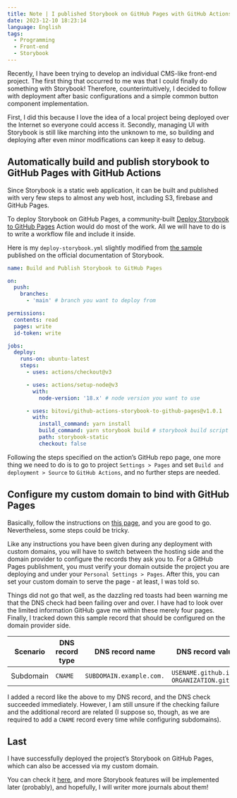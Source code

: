 ```yaml
---
title: Note | I published Storybook on GitHub Pages with GitHub Actions using a custom domain
date: 2023-12-10 18:23:14
language: English
tags:
  - Programming
  - Front-end
  - Storybook
---
```


Recently, I have been trying to develop an individual CMS-like front-end project. The first thing that occurred to me was that I could finally do something with Storybook! Therefore, counterintuitively, I decided to follow with deployment after basic configurations and a simple common button component implementation.

First, I did this because I love the idea of a local project being deployed over the Internet so everyone could access it. Secondly, managing UI with Storybook is still like marching into the unknown to me, so building and deploying after even minor modifications can keep it easy to debug.

## Automatically build and publish storybook to GitHub Pages with GitHub Actions

Since Storybook is a static web application, it can be built and published with very few steps to almost any web host, including S3, firebase and GitHub Pages.

To deploy Storybook on GitHub Pages, a community-built [Deploy Storybook to GitHub Pages](https://github.com/bitovi/github-actions-storybook-to-github-pages) Action would do most of the work. All we will have to do is to write a workflow file and include it inside.

Here is my `deploy-storybook.yml` slightly modified from [the sample](https://storybook.js.org/docs/sharing/publish-storybook#github-pages) published on the official documentation of Storybook.

<!--rehype:data-language=yaml-->

```yml
name: Build and Publish Storybook to GitHub Pages

on:
  push:
    branches:
      - 'main' # branch you want to deploy from

permissions:
  contents: read
  pages: write
  id-token: write

jobs:
  deploy:
    runs-on: ubuntu-latest
    steps:
      - uses: actions/checkout@v3

      - uses: actions/setup-node@v3
        with:
          node-version: '18.x' # node version you want to use

      - uses: bitovi/github-actions-storybook-to-github-pages@v1.0.1
        with:
          install_command: yarn install
          build_command: yarn storybook build # storybook build script defined in your package.json
          path: storybook-static
          checkout: false
```

Following the steps specified on the action’s GitHub repo page, one more thing we need to do is to go to project `Settings > Pages` and set `Build and deployment > Source` to `GitHub Actions`, and no further steps are needed.

## Configure my custom domain to bind with GitHub Pages

Basically, follow the instructions on [this page](https://docs.github.com/en/pages/configuring-a-custom-domain-for-your-github-pages-site), and you are good to go. Nevertheless, some steps could be tricky.

Like any instructions you have been given during any deployment with custom domains, you will have to switch between the hosting side and the domain provider to configure the records they ask you to.
For a GitHub Pages publishment, you must verify your domain outside the project you are deploying and under your `Personal Settings > Pages`. After this, you can set your custom domain to serve the page - at least, I was told so.

Things did not go that well, as the dazzling red toasts had been warning me that the DNS check had been failing over and over. I have had to look over the limited information GitHub gave me within these merely four pages. Finally, I tracked down this sample record that should be configured on the domain provider side.

| Scenario  | DNS record type | DNS record name          | DNS record value(s)                                |
| --------- | --------------- | ------------------------ | -------------------------------------------------- |
| Subdomain | `CNAME`         | `SUBDOMAIN.example.com.` | `USENAME.github.io` or<br>`ORGANIZATION.github.io` |

I added a record like the above to my DNS record, and the DNS check succeeded immediately. However, I am still unsure if the checking failure and the additional record are related (I suppose so, though, as we are required to add a `CNAME` record every time while configuring subdomains).

## Last

I have successfully deployed the project’s Storybook on GitHub Pages, which can also be accessed via my custom domain.

You can check it [here](https://aas-storybook.yuancong.space/), and more Storybook features will be implemented later (probably), and hopefully, I will writer more journals about them!
